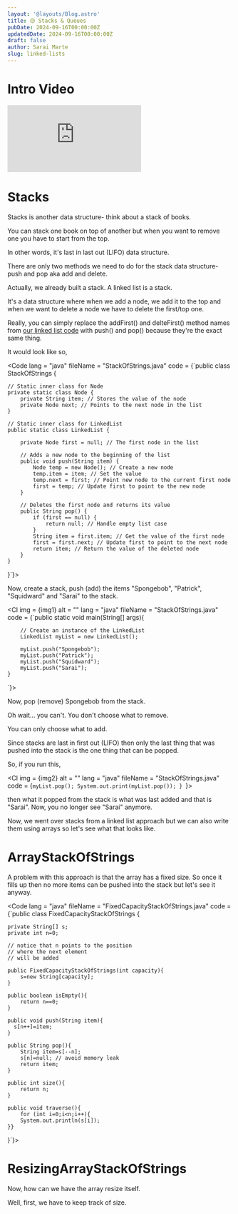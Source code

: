 ```yaml
---
layout: '@layouts/Blog.astro'
title: 🟡 Stacks & Queues
pubDate: 2024-09-16T00:00:00Z 
updatedDate: 2024-09-16T00:00:00Z 
draft: false
author: Sarai Marte
slug: linked-lists
---
```





# Intro Video 

<iframe src="https://www.youtube.com/embed/Vz9q2DZj3RQ?si=ypF_TFrB1uJjiXNj" title="YouTube video player" frameborder="0" allow="accelerometer; autoplay; clipboard-write; encrypted-media; gyroscope; picture-in-picture; web-share" referrerpolicy="strict-origin-when-cross-origin" allowfullscreen></iframe>

# Stacks 

Stacks is another data structure- think about a stack of books.

You can stack one book on top of another but when you want to remove one you have to start from the top. 

In other words, it's last in last out (LIFO) data structure.

There are only two methods we need to do for the stack data structure- push and pop aka add and delete. 

Actually, we already built a stack. A linked list is a stack.

It's a data structure where when we add a node, we add it to the top and when we want to delete a node we have to delete the first/top one. 

Really, you can simply replace the addFirst() and delteFirst() method names from <a href = "https://saraistudies.netlify.app/datastructures/linked-lists/">our linked list code</a> with push() and pop() because they're the exact same thing.

It would look like so,

<Code lang = "java" fileName = "StackOfStrings.java" code = 
{`public class StackOfStrings {

    // Static inner class for Node
    private static class Node {
        private String item; // Stores the value of the node
        private Node next; // Points to the next node in the list
    }

    // Static inner class for LinkedList
    public static class LinkedList {

        private Node first = null; // The first node in the list

        // Adds a new node to the beginning of the list
        public void push(String item) {
            Node temp = new Node(); // Create a new node
            temp.item = item; // Set the value
            temp.next = first; // Point new node to the current first node
            first = temp; // Update first to point to the new node
        }

        // Deletes the first node and returns its value
        public String pop() {
            if (first == null) {
                return null; // Handle empty list case
            }
            String item = first.item; // Get the value of the first node
            first = first.next; // Update first to point to the next node
            return item; // Return the value of the deleted node
        }
    }
}`}>
</Code>

Now, create a stack, push (add) the items "Spongebob", "Patrick", "Squidward" and "Sarai" to the stack.

<CI img = {img1} alt = "" lang = "java" fileName = "StackOfStrings.java" code = 
{`public static void main(String[] args){

        // Create an instance of the LinkedList
        LinkedList myList = new LinkedList();

        myList.push("Spongebob");
        myList.push("Patrick");
        myList.push("Squidward"); 
        myList.push("Sarai");
    }
`}></CI>

Now, pop (remove) Spongebob from the stack.

Oh wait... you can't. You don't choose what to remove.

You can only choose what to add. 

Since stacks are last in first out (LIFO) then only the last thing that was pushed into the stack is the one thing that can be popped.

So, if you run this, 

<CI img = {img2} alt = "" lang = "java" fileName = "StackOfStrings.java" code = 
{`myList.pop();
    System.out.print(myList.pop());
}
`}></CI>

then what it popped from the stack is what was last added and that is "Sarai". Now, you no longer see "Sarai" anymore.

Now, we went over stacks from a linked list approach but we can also write them using arrays so let's see what that looks like. 

# ArrayStackOfStrings

A problem with this approach is that the array has a fixed size. So once it fills up then no more items can be pushed into the stack but let's see it anyway.

<Code lang = "java" fileName = "FixedCapacityStackOfStrings.java" code = 
{`public class FixedCapacityStackOfStrings {
 
    private String[] s;
    private int n=0;

    // notice that n points to the position
    // where the next element
    // will be added

    public FixedCapacityStackOfStrings(int capacity){
        s=new String[capacity];
    }

    public boolean isEmpty(){
        return n==0;
    }

    public void push(String item){
      s[n++]=item;
    }

    public String pop(){
        String item=s[--n];
        s[n]=null; // avoid memory leak
        return item;
    }

    public int size(){
        return n;
    }

    public void traverse(){
        for (int i=0;i<n;i++){
        System.out.println(s[i]);
    }}

}`}>
</Code>

# ResizingArrayStackOfStrings

Now, how can we have the array resize itself.

Well, first, we have to keep track of size.























